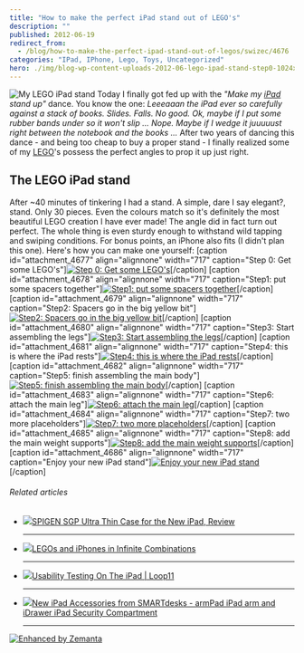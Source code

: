 ```yaml
---
title: "How to make the perfect iPad stand out of LEGO's"
description: ""
published: 2012-06-19
redirect_from:
  - /blog/how-to-make-the-perfect-ipad-stand-out-of-legos/swizec/4676
categories: "IPad, IPhone, Lego, Toys, Uncategorized"
hero: ./img/blog-wp-content-uploads-2012-06-lego-ipad-stand-step0-1024x764.jpg
---
```


![My LEGO iPad stand](http://distilleryimage3.instagram.com/773be45aba2511e18cf91231380fd29b_7.jpg "My LEGO iPad stand") Today I finally got fed up with the _"Make my [iPad](http://www.apple.com/ipad/ "iPad") stand up"_ dance. You know the one: _Leeeaaan the iPad ever so carefully against a stack of books. Slides. Falls. No good._ _Ok, maybe if I put some rubber bands under so it won't slip ..._ _Nope._ _Maybe if I wedge it juuuuust right between the notebook and the books ..._ After two years of dancing this dance - and being too cheap to buy a proper stand - I finally realized some of my [LEGO](http://www.lego.com/ "Lego")'s possess the perfect angles to prop it up just right.

## The LEGO iPad stand

After ~40 minutes of tinkering I had a stand. A simple, dare I say elegant?, stand. Only 30 pieces. Even the colours match so it's definitely the most beautiful LEGO creation I have ever made! The angle did in fact turn out perfect. The whole thing is even sturdy enough to withstand wild tapping and swiping conditions. For bonus points, an iPhone also fits (I didn't plan this one). Here's how you can make one yourself: \[caption id="attachment_4677" align="alignnone" width="717" caption="Step 0: Get some LEGO's"][![Step 0: Get some LEGO's](./img/blog-wp-content-uploads-2012-06-lego-ipad-stand-step0-1024x764.jpg "Step 0: Get some LEGO's")](http://swizec.com/blog/wp-content/uploads/2012/06/lego-ipad-stand-step0.jpg)\[/caption] \[caption id="attachment_4678" align="alignnone" width="717" caption="Step1: put some spacers together"][![Step1: put some spacers together](./img/blog-wp-content-uploads-2012-06-lego-ipad-stand-step1-1024x764.jpg "Step1: put some spacers together")](http://swizec.com/blog/wp-content/uploads/2012/06/lego-ipad-stand-step1.jpg)\[/caption] \[caption id="attachment_4679" align="alignnone" width="717" caption="Step2: Spacers go in the big yellow bit"][![Step2: Spacers go in the big yellow bit](./img/blog-wp-content-uploads-2012-06-lego-ipad-stand-step2-1024x764.jpg "Step2: Spacers go in the big yellow bit")](http://swizec.com/blog/wp-content/uploads/2012/06/lego-ipad-stand-step2.jpg)\[/caption] \[caption id="attachment_4680" align="alignnone" width="717" caption="Step3: Start assembling the legs"][![Step3: Start assembling the legs](./img/blog-wp-content-uploads-2012-06-lego-ipad-stand-step3-1024x764.jpg "Step3: Start assembling the legs")](http://swizec.com/blog/wp-content/uploads/2012/06/lego-ipad-stand-step3.jpg)\[/caption] \[caption id="attachment_4681" align="alignnone" width="717" caption="Step4: this is where the iPad rests"][![Step4: this is where the iPad rests](./img/blog-wp-content-uploads-2012-06-lego-ipad-stand-step4-1024x764.jpg "Step4: this is where the iPad rests")](http://swizec.com/blog/wp-content/uploads/2012/06/lego-ipad-stand-step4.jpg)\[/caption] \[caption id="attachment_4682" align="alignnone" width="717" caption="Step5: finish assembling the main body"][![Step5: finish assembling the main body](./img/blog-wp-content-uploads-2012-06-lego-ipad-stand-step5-1024x764.jpg "Step5: finish assembling the main body")](http://swizec.com/blog/wp-content/uploads/2012/06/lego-ipad-stand-step5.jpg)\[/caption] \[caption id="attachment_4683" align="alignnone" width="717" caption="Step6: attach the main leg"][![Step6: attach the main leg](./img/blog-wp-content-uploads-2012-06-lego-ipad-stand-step6-1024x764.jpg "Step6: attach the main leg")](http://swizec.com/blog/wp-content/uploads/2012/06/lego-ipad-stand-step6.jpg)\[/caption] \[caption id="attachment_4684" align="alignnone" width="717" caption="Step7: two more placeholders"][![Step7: two more placeholders](./img/blog-wp-content-uploads-2012-06-lego-ipad-stand-step7-1024x764.jpg "Step7: two more placeholders")](http://swizec.com/blog/wp-content/uploads/2012/06/lego-ipad-stand-step7.jpg)\[/caption] \[caption id="attachment_4685" align="alignnone" width="717" caption="Step8: add the main weight supports"][![Step8: add the main weight supports](./img/blog-wp-content-uploads-2012-06-lego-ipad-stand-step8-1024x764.jpg "Step8: add the main weight supports")](http://swizec.com/blog/wp-content/uploads/2012/06/lego-ipad-stand-step8.jpg)\[/caption] \[caption id="attachment_4686" align="alignnone" width="717" caption="Enjoy your new iPad stand"][![Enjoy your new iPad stand](./img/blog-wp-content-uploads-2012-06-lego-ipad-stand-done-1024x764.jpg "Enjoy your new iPad stand")](http://swizec.com/blog/wp-content/uploads/2012/06/lego-ipad-stand-done.jpg)\[/caption]

###### Related articles

- [![](http://i.zemanta.com/95108048_80_80.jpg)](http://www.geardiary.com/2012/06/18/spigen-sgp-ultra-thin-case-for-the-new-ipad-review/)[SPIGEN SGP Ultra Thin Case for the New iPad, Review](http://www.geardiary.com/2012/06/18/spigen-sgp-ultra-thin-case-for-the-new-ipad-review/)

  ***

- [![](http://i.zemanta.com/95012276_80_80.jpg)](http://techie-buzz.com/innovations/legos-iphones.html)[LEGOs and iPhones in Infinite Combinations](http://techie-buzz.com/innovations/legos-iphones.html)

  ***

- [![](http://i.zemanta.com/noimg_07_80_80.jpg)](http://www.loop11.com/testing-on-ipad/)[Usability Testing On The iPad | Loop11](http://www.loop11.com/testing-on-ipad/)

  ***

- [![](http://i.zemanta.com/noimg_20_80_80.jpg)](http://www.prweb.com/releases/2012/6/prweb9580848.htm)[New iPad Accessories from SMARTdesks - armPad iPad arm and iDrawer iPad Security Compartment](http://www.prweb.com/releases/2012/6/prweb9580848.htm)

  ***

[![Enhanced by Zemanta](http://img.zemanta.com/zemified_e.png?x-id=8bb28ada-4ac1-414e-baba-677051861028)](http://www.zemanta.com/?px "Enhanced by Zemanta")
